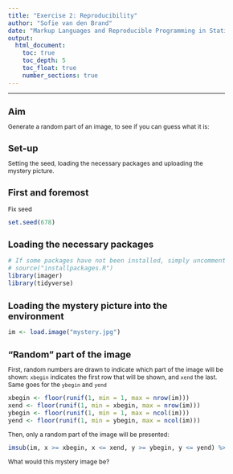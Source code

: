 ```yaml
---
title: "Exercise 2: Reproducibility"
author: "Sofie van den Brand"
date: "Markup Languages and Reproducible Programming in Statistics"
output: 
  html_document:
    toc: true
    toc_depth: 5
    toc_float: true
    number_sections: true
---
```


<style type="text/css">

body{ /* Normal  */
      font-size: 12px;
  }
td {  /* Table  */
  font-size: 12px;
}
h1.title {
  font-size: 18px;
  color: DarkBlue;
}
h1 { /* Header 1 */
  font-size: 18px;
}
h2 { /* Header 2 */
    font-size: 18px;
}
h3 { /* Header 3 */
  font-size: 18px;
}
code.r{ /* Code block */
    font-size: 12px;
}
pre { /* Code block - determines code spacing between lines */
    font-size: 14px;
}
</style>

---
# Aim

Generate a random part of an image, to see if you can guess what it is:

# Set-up


Setting the seed, loading the necessary packages and uploading the mystery picture.


## First and foremost 
Fix seed
```r
set.seed(678)
```

## Loading the necessary packages
```r
# If some packages have not been installed, simply uncomment the following line:
# source("installpackages.R")
library(imager)
library(tidyverse)

```

## Loading the mystery picture into the environment
```r
im <- load.image("mystery.jpg")
```

# "Random" part of the image
First, random numbers are drawn to indicate which part of the image will be shown:
`xbegin` indicates the first row that will be shown, and `xend` the last. 
Same goes for the `ybegin` and `yend`

```r
xbegin <- floor(runif(1, min = 1, max = nrow(im)))
xend <- floor(runif(1, min = xbegin, max = nrow(im)))
ybegin <- floor(runif(1, min = 1, max = ncol(im)))
yend <- floor(runif(1, min = ybegin, max = ncol(im)))

```

Then, only a random part of the image will be presented: 

```r
imsub(im, x >= xbegin, x <= xend, y >= ybegin, y <= yend) %>% plot
```


What would this mystery image be? 

